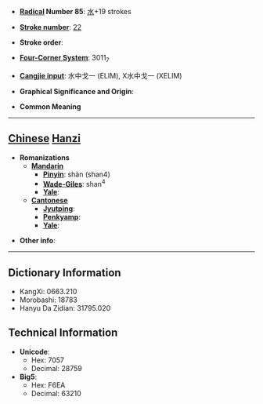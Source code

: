 * '''[[Wiktionary:Chinese radical index| Radical]] Number 85''': [[Wiktionary:Chinese radical index 水|水]]+19 strokes

* '''[[Wiktionary:Chinese total strokes index|Stroke number]]''': [[Wiktionary:Chinese total strokes index 22|22]]

* '''Stroke order''': 

* '''[[Wiktionary:Chinese four corner index|Four-Corner System]]''': 3011<sub>7</sub>

* '''[[Wiktionary:Chinese Cangjie index|Cangjie input]]''': 水中戈一 (ELIM), X水中戈一 (XELIM)

* '''Graphical Significance and Origin''': 

* '''Common Meaning'''

----

== [[Chinese]] [[Hanzi]] ==

* '''Romanizations'''
** '''[[Mandarin]]'''
*** '''[[Pinyin]]''': shàn (shan4)
*** '''[[Wade-Giles]]''': shan<sup>4</sup>
*** '''[[Yale]]''': 
** '''[[Cantonese]]'''
*** '''[[Jyutping]]''':
*** '''[[Penkyamp]]''': 
*** '''[[Yale]]''': 

* '''Other info''': 

----

== Dictionary Information ==

* KangXi: 0663.210
* Morobashi: 18783
* Hanyu Da Zidian: 31795.020

== Technical Information ==

* '''Unicode''':
** Hex: 7057
** Decimal: 28759
* '''Big5''':
** Hex: F6EA
** Decimal: 63210